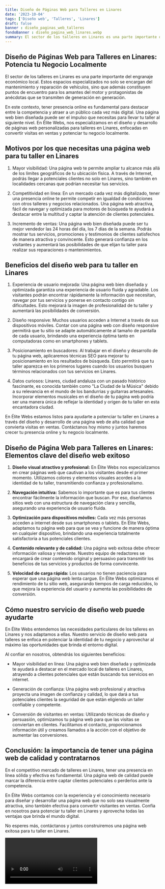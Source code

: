 ```yaml
---
title: Diseño de Páginas Web para Talleres en Linares
date: '2023-10-04'
tags: ['Diseño web', 'Talleres', 'Linares']
draft: false
banner : diseño_paginas_web_talleres
fondoBanner : diseño_pagina_web_linares.webp
summary: El sector de los talleres en Linares es una parte importante del engranaje económico local. Estos espacios especializados no solo se encargan del mantenimiento y reparación de vehículos, sino que además constituyen puntos de encuentro para los amantes del motor y protagonistas de anécdotas que se transmiten de generación en generación.
---
```


## Diseño de Páginas Web para Talleres en Linares: Potencia tu Negocio Localmente

El sector de los talleres en Linares es una parte importante del engranaje económico local. Estos espacios especializados no solo se encargan del mantenimiento y reparación de vehículos, sino que además constituyen puntos de encuentro para los amantes del motor y protagonistas de anécdotas que se transmiten de generación en generación.

En este contexto, tener presencia online es fundamental para destacar entre la competencia y atraer a un público cada vez más digital. Una página web bien diseñada puede ser el impulso que necesitas para llevar tu taller al siguiente nivel. En Élite Webs, nos especializamos en el diseño y desarrollo de páginas web personalizadas para talleres en Linares, enfocadas en convertir visitas en ventas y potenciar tu negocio localmente.

## Motivos por los que necesitas una página web para tu taller en Linares

1. Mayor visibilidad: Una página web te permite ampliar tu alcance más allá de los límites geográficos de tu ubicación física. A través de Internet, podrás llegar a potenciales clientes no solo en Linares, sino también en localidades cercanas que podrían necesitar tus servicios.

2. Competitividad en línea: En un mercado cada vez más digitalizado, tener una presencia online te permite competir en igualdad de condiciones con otros talleres y negocios relacionados. Una página web atractiva, fácil de navegar y optimizada para motores de búsqueda te ayudará a destacar entre la multitud y captar la atención de clientes potenciales.

3. Incremento de ventas: Una página web bien diseñada puede ser tu mejor vendedor las 24 horas del día, los 7 días de la semana. Podrás mostrar tus servicios, promociones y testimonios de clientes satisfechos de manera atractiva y convincente. Esto generará confianza en los visitantes y aumentará las posibilidades de que elijan tu taller para realizar sus reparaciones o mantenimientos.

## Beneficios del diseño web para tu taller en Linares

1. Experiencia de usuario mejorada: Una página web bien diseñada y optimizada garantiza una experiencia de usuario fluida y agradable. Los visitantes podrán encontrar rápidamente la información que necesitan, navegar por tus servicios y ponerse en contacto contigo sin dificultades. Esto mejorará la imagen de profesionalidad de tu taller y aumentará las posibilidades de conversión.

2. Diseño responsive: Muchos usuarios acceden a Internet a través de sus dispositivos móviles. Contar con una página web con diseño responsive permitirá que tu sitio se adapte automáticamente al tamaño de pantalla de cada usuario, brindando una experiencia óptima tanto en computadoras como en smartphones y tablets.

3. Posicionamiento en buscadores: Al trabajar en el diseño y desarrollo de tu página web, aplicaremos técnicas SEO para mejorar tu posicionamiento en los resultados de búsqueda. Esto permitirá que tu taller aparezca en los primeros lugares cuando los usuarios busquen términos relacionados con tus servicios en Linares.

4. Datos curiosos: Linares, ciudad andaluza con un pasado histórico fascinante, es conocida también como "La Ciudad de la Música" debido a su relevancia en el mundo de los bandurrias y guitarras artesanales. Incorporar elementos musicales en el diseño de tu página web podría ser una manera única de reflejar la identidad y origen de tu taller en esta encantadora ciudad.

En Élite Webs estamos listos para ayudarte a potenciar tu taller en Linares a través del diseño y desarrollo de una página web de alta calidad que convierta visitas en ventas. Contáctanos hoy mismo y juntos haremos crecer tu presencia online y tu negocio localmente.

<GifSeo />

<Cta />

## Diseño de Página Web para Talleres en Linares: Elementos clave del diseño web exitoso

1. **Diseño visual atractivo y profesional:** En Élite Webs nos especializamos en crear páginas web que cautivan a los visitantes desde el primer momento. Utilizamos colores y elementos visuales acordes a la identidad de tu taller, transmitiendo confianza y profesionalismo.

2. **Navegación intuitiva:** Sabemos lo importante que es para tus clientes encontrar fácilmente la información que buscan. Por eso, diseñamos sitios web con una estructura de navegación clara y sencilla, asegurando una experiencia de usuario fluida.

3. **Optimización para dispositivos móviles:** Cada vez más personas acceden a internet desde sus smartphones o tablets. En Élite Webs, adaptamos tu página web para que se vea y funcione de manera óptima en cualquier dispositivo, brindando una experiencia totalmente satisfactoria a tus potenciales clientes.

4. **Contenido relevante y de calidad:** Una página web exitosa debe ofrecer información valiosa y relevante. Nuestro equipo de redactores se encargará de crear contenido original y persuasivo para transmitir los beneficios de tus servicios y productos de forma convincente.

5. **Velocidad de carga rápida:** Los usuarios no tienen paciencia para esperar que una página web lenta cargue. En Élite Webs optimizamos el rendimiento de tu sitio web, asegurando tiempos de carga reducidos, lo que mejora la experiencia del usuario y aumenta las posibilidades de conversión.

## Cómo nuestro servicio de diseño web puede ayudarte

En Élite Webs entendemos las necesidades particulares de los talleres en Linares y nos adaptamos a ellas. Nuestro servicio de diseño web para talleres se enfoca en potenciar la identidad de tu negocio y aprovechar al máximo las oportunidades que brinda el entorno digital.

Al confiar en nosotros, obtendrás los siguientes beneficios:

- Mayor visibilidad en línea: Una página web bien diseñada y optimizada te ayudará a destacar en el mercado local de talleres en Linares, atrayendo a clientes potenciales que están buscando tus servicios en internet.

- Generación de confianza: Una página web profesional y atractiva proyecta una imagen de confianza y calidad, lo que dará a tus potenciales clientes la seguridad de que están eligiendo un taller confiable y competente.

- Conversión de visitantes en ventas: Utilizando técnicas de diseño y persuasión, optimizamos tu página web para que las visitas se conviertan en clientes. Facilitamos el contacto, proporcionamos información útil y creamos llamados a la acción con el objetivo de aumentar las conversiones.

## Conclusión: la importancia de tener una página web de calidad y contratarnos

En el competitivo mercado de talleres en Linares, tener una presencia en línea sólida y efectiva es fundamental. Una página web de calidad puede marcar la diferencia entre captar clientes potenciales o perderlos ante la competencia.

En Élite Webs contamos con la experiencia y el conocimiento necesario para diseñar y desarrollar una página web que no solo sea visualmente atractiva, sino también efectiva para convertir visitantes en ventas. Confía en nosotros para potenciar tu taller en Linares y aprovecha todas las ventajas que brinda el mundo digital.

No esperes más, contáctanos y juntos construiremos una página web exitosa para tu taller en Linares.

<Video />

<CtaBot job='Talleres' city='Linares'/>

<Gmaps query='Linares+españa+maps' />